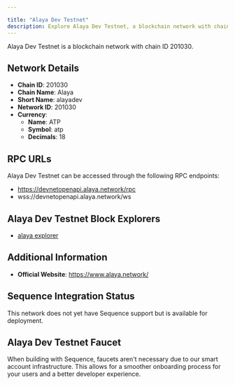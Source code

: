 ```yaml
---

title: "Alaya Dev Testnet"
description: Explore Alaya Dev Testnet, a blockchain network with chain ID 201030. Learn about its native currency, ATP, and how to interact with the network.
---
```




Alaya Dev Testnet is a blockchain network with chain ID 201030.

## Network Details

- **Chain ID**: 201030
- **Chain Name**: Alaya
- **Short Name**: alayadev
- **Network ID**: 201030
- **Currency**: 
  - **Name**: ATP
  - **Symbol**: atp
  - **Decimals**: 18

## RPC URLs

Alaya Dev Testnet can be accessed through the following RPC endpoints:

- https://devnetopenapi.alaya.network/rpc
- wss://devnetopenapi.alaya.network/ws

## Alaya Dev Testnet Block Explorers

- [alaya explorer](https://devnetscan.alaya.network)

## Additional Information

- **Official Website**: https://www.alaya.network/

## Sequence Integration Status

This network does not yet have Sequence support but is available for deployment.

## Alaya Dev Testnet Faucet

When building with Sequence, faucets aren't necessary due to our smart account infrastructure. This allows for a smoother onboarding process for your users and a better developer experience.
